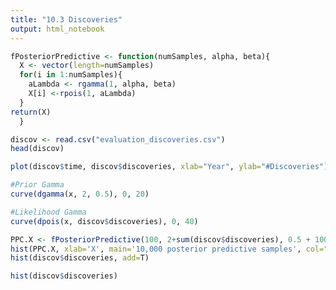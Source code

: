 ```yaml
---
title: "10.3 Discoveries"
output: html_notebook
---
```


```r
fPosteriorPredictive <- function(numSamples, alpha, beta){
  X <- vector(length=numSamples)
  for(i in 1:numSamples){
    aLambda <- rgamma(1, alpha, beta)
    X[i] <-rpois(1, aLambda)
  }
return(X) 
  }
```

```r
discov <- read.csv("evaluation_discoveries.csv")
head(discov)
```

```r
plot(discov$time, discov$discoveries, xlab="Year", ylab="#Discoveries")
```
```r
#Prior Gamma
curve(dgamma(x, 2, 0.5), 0, 20)
```

```r
#Likelihood Gamma
curve(dpois(x, discov$discoveries), 0, 40)
```
```r
PPC.X <- fPosteriorPredictive(100, 2+sum(discov$discoveries), 0.5 + 100)
hist(PPC.X, xlab='X', main='10,000 posterior predictive samples', col="pink")
hist(discov$discoveries, add=T)
```
```r
hist(discov$discoveries)
```


